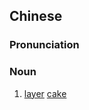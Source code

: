 {{also|千层糕}}
==Chinese==
{{zh-forms|s=千层糕|type=21}}
{{wikipedia|lang=zh}}
{{wikipedia|lang=yue}}

===Pronunciation===
{{zh-pron
|m=qiāncénggāo
|c=cin1 cang4 gou1
|cat=n
}}

===Noun===
{{zh-noun}}

# [[layer]] [[cake]] {{gloss|common Chinese dessert}}